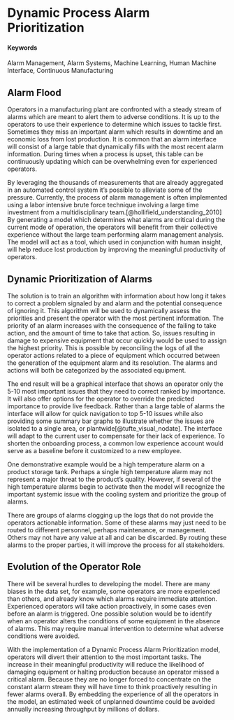 # Dynamic Process Alarm Prioritization

#### Keywords {-}

Alarm Management, Alarm Systems, Machine Learning, Human Machine Interface, Continuous Manufacturing

## Alarm Flood

Operators in a manufacturing plant are confronted with a steady stream of alarms which are meant to alert them to adverse conditions.  It is up to the operators to use their experience to determine which issues to tackle first.  Sometimes they miss an important alarm which results in downtime and an economic loss from lost production.  It is common that an alarm interface will consist of a large table that dynamically fills with the most recent alarm information.  During times when a process is upset, this table can be continuously updating which can be overwhelming even for experienced operators.

By leveraging the thousands of measurements that are already aggregated in an automated control system it's possible to alleviate some of the pressure.  Currently, the process of alarm management is often implemented using a labor intensive brute force technique involving a large time investment from a multidisciplinary team.[@hollifield_understanding_2010]  By generating a model which determines what alarms are critical during the current mode of operation, the operators will benefit from their collective experience without the large team performing alarm management analysis.  The model will act as a tool, which used in conjunction with human insight, will help reduce lost production by improving the meaningful productivity of operators.

## Dynamic Prioritization of Alarms

The solution is to train an algorithm with information about how long it takes to correct a problem signaled by and alarm and the potential consequence of ignoring it.  This algorithm will be used to dynamically assess the priorities and present the operator with the most pertinent information. The priority of an alarm increases with the consequence of the failing to take action, and the amount of time to take that action.  So, issues resulting in damage to expensive equipment that occur quickly would be used to assign the highest priority.  This is possible by reconciling the logs of all the operator actions related to a piece of equipment which occurred between the generation of the equipment alarm and its resolution.  The alarms and actions will both be categorized by the associated equipment.

The end result will be a graphical interface that shows an operator only the 5-10 most important issues that they need to correct ranked by importance.  It will also offer options for the operator to override the predicted importance to provide live feedback.  Rather than a large table of alarms the interface will allow for quick navigation to top 5-10 issues while also providing some summary bar graphs to illustrate whether the issues are isolated to a single area, or plantwide[@tufte_visual_nodate].  The interface will adapt to the current user to compensate for their lack of experience.  To shorten the onboarding process, a common low experience account would serve as a baseline before it customized to a new employee.  

One demonstrative example would be a high temperature alarm on a product storage tank.  Perhaps a single high temperature alarm may not represent a major threat to the product's quality.  However, if several of the high temperature alarms begin to activate then the model will recognize the important systemic issue with the cooling system and prioritize the group of alarms.

There are groups of alarms clogging up the logs that do not provide the operators actionable information.  Some of these alarms may just need to be routed to different personnel, perhaps maintenance, or management.  Others may not have any value at all and can be discarded.  By routing these alarms to the proper parties, it will improve the process for all stakeholders.

## Evolution of the Operator Role

There will be several hurdles to developing the model.  There are many biases in the data set, for example, some operators are more experienced than others, and already know which alarms require immediate attention.  Experienced operators will take action proactively, in some cases even before an alarm is triggered.  One possible solution would be to identify when an operator alters the conditions of some equipment in the absence of alarms.  This may require manual intervention to determine what adverse conditions were avoided.

With the implementation of a Dynamic Process Alarm Prioritization model, operators will divert their attention to the most important tasks.  The increase in their meaningful productivity will reduce the likelihood of damaging equipment or halting production because an operator missed a critical alarm.  Because they are no longer forced to concentrate on the constant alarm stream they will have time to think proactively resulting in fewer alarms overall.  By embedding the experience of all the operators in the model, an estimated week of unplanned downtime could be avoided annually increasing throughput by millions of dollars.
